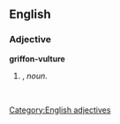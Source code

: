 ==English==

===Adjective===
'''griffon-vulture'''

# {{form of|Attributive form|[[griffon vulture]]|nodot=1}}, ''noun''.
#: ''&nbsp;''

[[Category:English adjectives]]